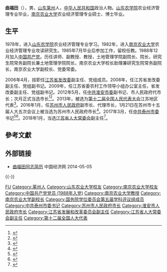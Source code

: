 '''曲福田'''（{{bd|1962年|8月|}}），男，[[山东|山东]][[莱州|莱州]]人，[[中华人民共和国|中华人民共和国]]政治人物。[[山东农学院|山东农学院]]农业经济管理专业毕业，[[南京农业大学|南京农业大学]]农业经济管理专业硕士、博士毕业。

== 生平 ==
1978年，进入[[山东农学院|山东农学院]]农业经济管理专业学习。1982年，进入[[南京农业大学|南京农业大学]]农业经济管理专业攻读研究生。1985年7月毕业后参加工作，留校任教。1988年12月加入[[中国共产党|中国共产党]]。历任讲师、副教授、教授，土地管理学院副院长、院长，研究生院常务副院长兼土地管理学院院长，南京农业大学校长助理兼研究生院常务副院长，南京农业大学副校长、党委常委。

2006年4月，挂职任[[江苏省发改委|江苏省发改委]]副主任、党组成员。2008年，任江苏省发改委副主任、党组副书记。2009年，任江苏省委农村工作领导小组办公室主任，省发改委副主任、党组副书记。2012年5月，任[[中共淮安市委|中共淮安市委]]副书记、市人民政府代市长；次月正式当选市长<ref>{{cite web|accessdate=2014-06-05|url=http://district.ce.cn/newarea/sddy/201207/02/t20120702_23455156.shtml|title=淮安新一届市长、副市长名单 曲福田当选市长|publisher=中国经济网|archive-date=2014-05-05|archive-url=https://web.archive.org/web/20140505172251/http://district.ce.cn/newarea/sddy/201207/02/t20120702_23455156.shtml|dead-url=no}}</ref><ref>{{cite web|accessdate=2014-07-14|url=http://district.ce.cn/zt/zlk/bg/201401/29/t20140129_2231724.shtml|title=淮安市政府工作报告 (2014年1月15日 曲福田)|publisher=中国经济网|archive-date=2014-07-14|archive-url=https://web.archive.org/web/20140714121719/http://district.ce.cn/zt/zlk/bg/201401/29/t20140129_2231724.shtml|dead-url=no}}</ref>。2013年，被选为[[第十二届全国人民代表大会|第十二届全国人民代表大会]]江苏地区代表<ref>{{cite news|title=全国人大代表信息-曲福田|url= http://210.82.31.1:8084/delegate/viewDelegate.action?dbid=120689|accessdate=2013-03-28|newspaper=全国人大网|archive-url=https://web.archive.org/web/20140606224533/http://www.npc.gov.cn/delegate/viewDelegate.action?dbid=120689|archive-date=2014-06-06|dead-url=yes}}</ref>。2016年1月，任[[苏州市人民政府|苏州市人民政府]]副市长、代理市长，1月21日在苏州市十五届人大五次会议上被当选为苏州市人民政府市长<ref>{{cite news|title=曲福田当选苏州市长 提今年政府八项重点工作|url=http://news.ifeng.com/a/20160122/47182564_0.shtml|accessdate=2016年1月22日|newspaper=人民网|archive-date=2016年3月2日|archive-url=https://web.archive.org/web/20160302073220/http://news.ifeng.com/a/20160122/47182564_0.shtml|dead-url=no}}</ref>。2017年3月，任[[中共泰州市委|中共泰州市委]]书记<ref>{{cite news|title=江苏省水利厅长李亚平转任苏州市委副书记，曲福田不再担任|url=http://www.thepaper.cn/newsDetail_forward_1651201|accessdate=2017-03-30|newspaper=澎湃新闻|archive-date=2017-04-01|archive-url=https://web.archive.org/web/20170401054643/http://www.thepaper.cn/newsDetail_forward_1651201|dead-url=no}}</ref><ref>{{cite news|title=曲福田任江苏泰州市委书记，蓝绍敏不再担任|url=http://www.thepaper.cn/newsDetail_forward_1652555|accessdate=2017-03-31|newspaper=澎湃新闻|archive-date=2017-04-01|archive-url=https://web.archive.org/web/20170401153928/http://www.thepaper.cn/newsDetail_forward_1652555|dead-url=no}}</ref>。2018年1月，当选[[江苏省人大常委会|江苏省人大常委会]]副主任<ref>{{cite news|title=娄勤俭当选江苏省人大常委会主任 吴政隆当选省长|url=http://renshi.people.com.cn/n1/2018/0131/c139617-29797864.html|accessdate=2018-01-31|newspaper=中国江苏网|archive-date=2018-01-31|archive-url=https://web.archive.org/web/20180131200857/http://renshi.people.com.cn/n1/2018/0131/c139617-29797864.html|dead-url=no}}</ref>。

== 參考文獻 ==
{{reflist}}

== 外部链接 ==
* [http://district.ce.cn/newarea/sddy/201207/02/t20120702_23455156.shtml 曲福田同志简历] {{Wayback|url=http://district.ce.cn/newarea/sddy/201207/02/t20120702_23455156.shtml |date=20140505172251 }} 中国经济网 2014-05-05

{{-}}
{{start box}}
{{s-ppo|cpc}}
{{s-before|[[蓝绍敏|蓝绍敏]]}}
{{s-title|[[中国共产党泰州市委员会|中国共产党泰州市委员会]]书记|2017年3月－2018年4月}}
{{s-after|[[韩立明|韩立明]]}}
{{s-gov|prc}}
{{s-before|[[周乃翔|周乃翔]]}}
{{s-title|[[苏州市人民政府|苏州市人民政府]]市长|2016年1月－2017年3月}}
{{s-after|[[李亚平_(1963年)|李亚平]]}}
{{s-before|[[高雪坤|高雪坤]]}}
{{s-title|[[淮安市人民政府|淮安市人民政府]]市长|2012年5月－2016年1月}}
{{s-after|[[惠建林|惠建林]]}}
{{end box}}

{{江苏省领导人}}
{{苏州市市长}}
{{国务院学位委员会第五届学科评议组/公共管理}}

{{Authority control}}
{{DEFAULTSORT:Q曲}}
[[Category:曲姓|FU]]
[[Category:莱州人|Category:莱州人]]
[[Category:山东农业大学校友|Category:山东农业大学校友]]
[[Category:南京农业大学校友|Category:南京农业大学校友]]
[[Category:中国共产党党员_(1988年入党)|Category:中国共产党党员 (1988年入党)]]
[[Category:南京农业大学教授|Category:南京农业大学教授]]
[[Category:南京农业大学副校长|Category:南京农业大学副校长]]
[[Category:国务院学位委员会第五届学科评议组成员|Category:国务院学位委员会第五届学科评议组成员]]
[[Category:中共泰州市委书记|Category:中共泰州市委书记]]
[[Category:苏州市人民政府市长|Category:苏州市人民政府市长]]
[[Category:淮安市人民政府市长|Category:淮安市人民政府市长]]
[[Category:江苏省发展和改革委员会副主任|Category:江苏省发展和改革委员会副主任]]
[[Category:江苏省人大常委会副主任|Category:江苏省人大常委会副主任]]
[[Category:第十二届全国人大代表|Category:第十二届全国人大代表]]